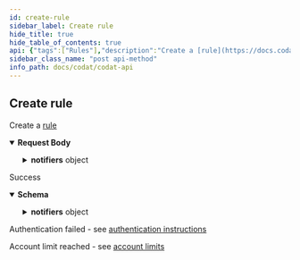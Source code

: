 ```yaml
---
id: create-rule
sidebar_label: Create rule
hide_title: true
hide_table_of_contents: true
api: {"tags":["Rules"],"description":"Create a [rule](https://docs.codat.io/docs/core-rules)","operationId":"CreateRule","requestBody":{"content":{"application/json":{"schema":{"required":["companyId","type"],"type":"object","properties":{"companyId":{"type":"string","description":"Leave the companyID blank to create a rule that applies to all companies","format":"uuid"},"type":{"type":"string"},"notifiers":{"type":"object","properties":{"emails":{"type":"array","items":{"type":"string"},"nullable":true},"webhook":{"type":"string","nullable":true}},"additionalProperties":false}},"additionalProperties":false}}}},"responses":{"200":{"description":"Success","content":{"application/json":{"schema":{"required":["id","type"],"type":"object","properties":{"id":{"type":"string","format":"uuid"},"type":{"type":"string"},"companyId":{"type":"string","format":"uuid","nullable":true},"notifiers":{"type":"object","properties":{"emails":{"type":"array","items":{"type":"string"},"nullable":true},"webhook":{"type":"string","nullable":true}},"additionalProperties":false}},"additionalProperties":false}}}},"401":{"description":"Authentication failed - see [authentication instructions](https://docs.codat.io/docs/authentication-1)"},"402":{"description":"Account limit reached - see [account limits](https://docs.codat.io/docs/environments-1)"}},"parameters":[],"method":"post","path":"/rules","servers":[{"url":"https://api.codat.io","description":"Codat API (Production)"}],"security":[{"AuthorizationHeader":[]}],"securitySchemes":{"AuthorizationHeader":{"type":"apiKey","description":"The word \"Basic\" followed by a space and your API Key, base64 encoded, which can be found [here](https://portal-integration.codat.io/#/profile)","name":"Authorization","in":"header"}},"jsonRequestBodyExample":{"companyId":"3fa85f64-5717-4562-b3fc-2c963f66afa6","type":"string","notifiers":{"emails":["string"],"webhook":"string"}},"info":{"title":"Codat API","description":"[What's changed in our Swagger](https://docs.codat.io/docs/new-swagger-ui)","version":"v1"},"postman":{"name":"Create rule","description":{"content":"Create a [rule](https://docs.codat.io/docs/core-rules)","type":"text/plain"},"url":{"path":["rules"],"host":["{{baseUrl}}"],"query":[],"variable":[]},"header":[{"key":"Content-Type","value":"application/json"},{"key":"Accept","value":"application/json"}],"method":"POST","body":{"mode":"raw","raw":"\"\"","options":{"raw":{"language":"json"}}}}}
sidebar_class_name: "post api-method"
info_path: docs/codat/codat-api
---
```



## Create rule



Create a [rule](https://docs.codat.io/docs/core-rules)

<details style={{}} data-collapsed={false} open={true}><summary style={{"textAlign":"left"}}><strong>Request Body</strong></summary><div style={{"textAlign":"left","marginLeft":"1rem"}}></div><ul style={{"marginLeft":"1rem"}}><SchemaItem collapsible={false} name={"companyId"} required={true} schemaDescription={"Leave the companyID blank to create a rule that applies to all companies"} schemaName={"uuid"} qualifierMessage={undefined}></SchemaItem><SchemaItem collapsible={false} name={"type"} required={true} schemaDescription={undefined} schemaName={"string"} qualifierMessage={undefined}></SchemaItem><SchemaItem collapsible={true} className={"schemaItem"}><details style={{}}><summary style={{}}><strong>notifiers</strong><span style={{"opacity":"0.6"}}> object</span></summary><div style={{"marginLeft":"1rem"}}><SchemaItem collapsible={false} name={"emails"} required={false} schemaDescription={undefined} schemaName={"string[]"} qualifierMessage={undefined}></SchemaItem><SchemaItem collapsible={false} name={"webhook"} required={false} schemaDescription={undefined} schemaName={"string"} qualifierMessage={undefined}></SchemaItem></div></details></SchemaItem></ul></details><div><ApiTabs><TabItem label={"200"} value={"200"}><div>

Success

</div><div><details style={{}} data-collapsed={false} open={true}><summary style={{"textAlign":"left"}}><strong>Schema</strong></summary><div style={{"textAlign":"left","marginLeft":"1rem"}}></div><ul style={{"marginLeft":"1rem"}}><SchemaItem collapsible={false} name={"id"} required={true} schemaDescription={undefined} schemaName={"uuid"} qualifierMessage={undefined}></SchemaItem><SchemaItem collapsible={false} name={"type"} required={true} schemaDescription={undefined} schemaName={"string"} qualifierMessage={undefined}></SchemaItem><SchemaItem collapsible={false} name={"companyId"} required={false} schemaDescription={undefined} schemaName={"uuid"} qualifierMessage={undefined}></SchemaItem><SchemaItem collapsible={true} className={"schemaItem"}><details style={{}}><summary style={{}}><strong>notifiers</strong><span style={{"opacity":"0.6"}}> object</span></summary><div style={{"marginLeft":"1rem"}}><SchemaItem collapsible={false} name={"emails"} required={false} schemaDescription={undefined} schemaName={"string[]"} qualifierMessage={undefined}></SchemaItem><SchemaItem collapsible={false} name={"webhook"} required={false} schemaDescription={undefined} schemaName={"string"} qualifierMessage={undefined}></SchemaItem></div></details></SchemaItem></ul></details></div></TabItem><TabItem label={"401"} value={"401"}><div>

Authentication failed - see [authentication instructions](https://docs.codat.io/docs/authentication-1)

</div><div></div></TabItem><TabItem label={"402"} value={"402"}><div>

Account limit reached - see [account limits](https://docs.codat.io/docs/environments-1)

</div><div></div></TabItem></ApiTabs></div>
      